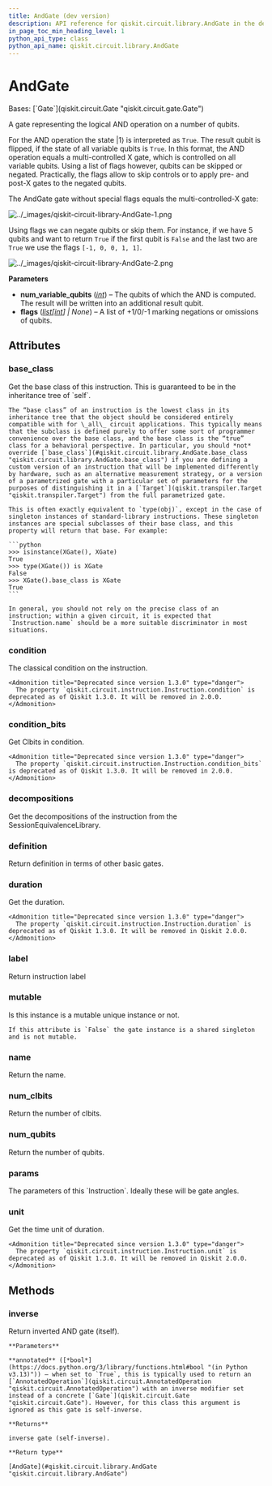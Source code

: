 ```yaml
---
title: AndGate (dev version)
description: API reference for qiskit.circuit.library.AndGate in the dev version of qiskit
in_page_toc_min_heading_level: 1
python_api_type: class
python_api_name: qiskit.circuit.library.AndGate
---
```


# AndGate

<Class id="qiskit.circuit.library.AndGate" isDedicatedPage={true} github="https://github.com/Qiskit/qiskit/tree/main/qiskit/circuit/library/boolean_logic/quantum_and.py#L107-L200" signature="qiskit.circuit.library.AndGate(num_variable_qubits, flags=None)" modifiers="class">
  Bases: [`Gate`](qiskit.circuit.Gate "qiskit.circuit.gate.Gate")

  A gate representing the logical AND operation on a number of qubits.

  For the AND operation the state $|1\rangle$ is interpreted as `True`. The result qubit is flipped, if the state of all variable qubits is `True`. In this format, the AND operation equals a multi-controlled X gate, which is controlled on all variable qubits. Using a list of flags however, qubits can be skipped or negated. Practically, the flags allow to skip controls or to apply pre- and post-X gates to the negated qubits.

  The AndGate gate without special flags equals the multi-controlled-X gate:

  ![../\_images/qiskit-circuit-library-AndGate-1.png](/images/api/qiskit/dev/qiskit-circuit-library-AndGate-1.png)

  Using flags we can negate qubits or skip them. For instance, if we have 5 qubits and want to return `True` if the first qubit is `False` and the last two are `True` we use the flags `[-1, 0, 0, 1, 1]`.

  ![../\_images/qiskit-circuit-library-AndGate-2.png](/images/api/qiskit/dev/qiskit-circuit-library-AndGate-2.png)

  **Parameters**

  *   **num\_variable\_qubits** ([*int*](https://docs.python.org/3/library/functions.html#int "(in Python v3.13)")) – The qubits of which the AND is computed. The result will be written into an additional result qubit.
  *   **flags** ([*list*](https://docs.python.org/3/library/stdtypes.html#list "(in Python v3.13)")*\[*[*int*](https://docs.python.org/3/library/functions.html#int "(in Python v3.13)")*] | None*) – A list of +1/0/-1 marking negations or omissions of qubits.

  ## Attributes

  ### base\_class

  <Attribute id="qiskit.circuit.library.AndGate.base_class">
    Get the base class of this instruction. This is guaranteed to be in the inheritance tree of `self`.

    The “base class” of an instruction is the lowest class in its inheritance tree that the object should be considered entirely compatible with for \_all\_ circuit applications. This typically means that the subclass is defined purely to offer some sort of programmer convenience over the base class, and the base class is the “true” class for a behavioral perspective. In particular, you should *not* override [`base_class`](#qiskit.circuit.library.AndGate.base_class "qiskit.circuit.library.AndGate.base_class") if you are defining a custom version of an instruction that will be implemented differently by hardware, such as an alternative measurement strategy, or a version of a parametrized gate with a particular set of parameters for the purposes of distinguishing it in a [`Target`](qiskit.transpiler.Target "qiskit.transpiler.Target") from the full parametrized gate.

    This is often exactly equivalent to `type(obj)`, except in the case of singleton instances of standard-library instructions. These singleton instances are special subclasses of their base class, and this property will return that base. For example:

    ```python
    >>> isinstance(XGate(), XGate)
    True
    >>> type(XGate()) is XGate
    False
    >>> XGate().base_class is XGate
    True
    ```

    In general, you should not rely on the precise class of an instruction; within a given circuit, it is expected that `Instruction.name` should be a more suitable discriminator in most situations.
  </Attribute>

  ### condition

  <Attribute id="qiskit.circuit.library.AndGate.condition">
    The classical condition on the instruction.

    <Admonition title="Deprecated since version 1.3.0" type="danger">
      The property `qiskit.circuit.instruction.Instruction.condition` is deprecated as of Qiskit 1.3.0. It will be removed in 2.0.0.
    </Admonition>
  </Attribute>

  ### condition\_bits

  <Attribute id="qiskit.circuit.library.AndGate.condition_bits">
    Get Clbits in condition.

    <Admonition title="Deprecated since version 1.3.0" type="danger">
      The property `qiskit.circuit.instruction.Instruction.condition_bits` is deprecated as of Qiskit 1.3.0. It will be removed in 2.0.0.
    </Admonition>
  </Attribute>

  ### decompositions

  <Attribute id="qiskit.circuit.library.AndGate.decompositions">
    Get the decompositions of the instruction from the SessionEquivalenceLibrary.
  </Attribute>

  ### definition

  <Attribute id="qiskit.circuit.library.AndGate.definition">
    Return definition in terms of other basic gates.
  </Attribute>

  ### duration

  <Attribute id="qiskit.circuit.library.AndGate.duration">
    Get the duration.

    <Admonition title="Deprecated since version 1.3.0" type="danger">
      The property `qiskit.circuit.instruction.Instruction.duration` is deprecated as of Qiskit 1.3.0. It will be removed in Qiskit 2.0.0.
    </Admonition>
  </Attribute>

  ### label

  <Attribute id="qiskit.circuit.library.AndGate.label">
    Return instruction label
  </Attribute>

  ### mutable

  <Attribute id="qiskit.circuit.library.AndGate.mutable">
    Is this instance is a mutable unique instance or not.

    If this attribute is `False` the gate instance is a shared singleton and is not mutable.
  </Attribute>

  ### name

  <Attribute id="qiskit.circuit.library.AndGate.name">
    Return the name.
  </Attribute>

  ### num\_clbits

  <Attribute id="qiskit.circuit.library.AndGate.num_clbits">
    Return the number of clbits.
  </Attribute>

  ### num\_qubits

  <Attribute id="qiskit.circuit.library.AndGate.num_qubits">
    Return the number of qubits.
  </Attribute>

  ### params

  <Attribute id="qiskit.circuit.library.AndGate.params">
    The parameters of this `Instruction`. Ideally these will be gate angles.
  </Attribute>

  ### unit

  <Attribute id="qiskit.circuit.library.AndGate.unit">
    Get the time unit of duration.

    <Admonition title="Deprecated since version 1.3.0" type="danger">
      The property `qiskit.circuit.instruction.Instruction.unit` is deprecated as of Qiskit 1.3.0. It will be removed in Qiskit 2.0.0.
    </Admonition>
  </Attribute>

  ## Methods

  ### inverse

  <Function id="qiskit.circuit.library.AndGate.inverse" github="https://github.com/Qiskit/qiskit/tree/main/qiskit/circuit/library/boolean_logic/quantum_and.py#L181-L193" signature="inverse(annotated=False)">
    Return inverted AND gate (itself).

    **Parameters**

    **annotated** ([*bool*](https://docs.python.org/3/library/functions.html#bool "(in Python v3.13)")) – when set to `True`, this is typically used to return an [`AnnotatedOperation`](qiskit.circuit.AnnotatedOperation "qiskit.circuit.AnnotatedOperation") with an inverse modifier set instead of a concrete [`Gate`](qiskit.circuit.Gate "qiskit.circuit.Gate"). However, for this class this argument is ignored as this gate is self-inverse.

    **Returns**

    inverse gate (self-inverse).

    **Return type**

    [AndGate](#qiskit.circuit.library.AndGate "qiskit.circuit.library.AndGate")
  </Function>
</Class>

